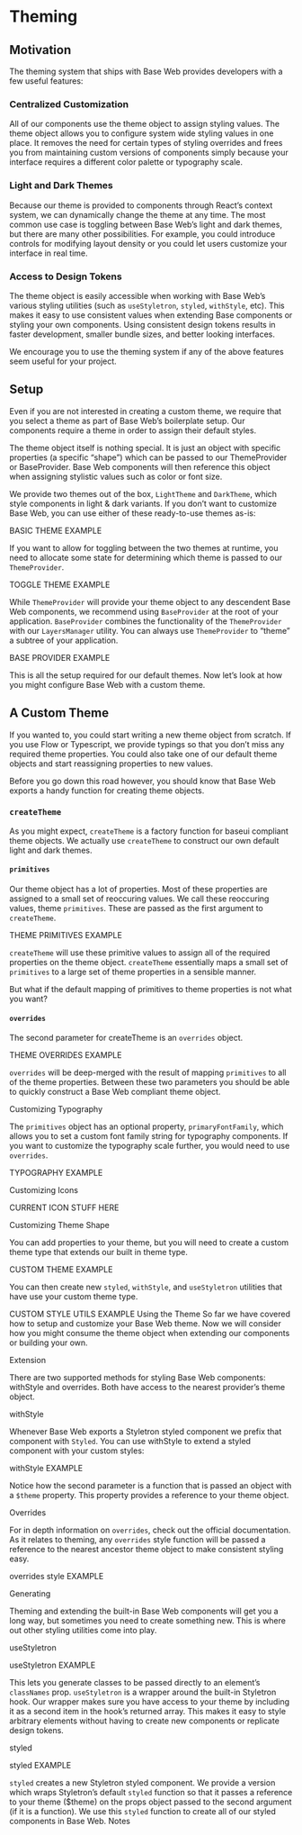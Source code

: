 <!--
Copyright (c) 2018-2020 Uber Technologies, Inc.

This source code is licensed under the MIT license found in the
LICENSE file in the root directory of this source tree.
-->




# Theming

## Motivation

The theming system that ships with Base Web provides developers with a few useful features:

### Centralized Customization

All of our components use the theme object to assign styling values. The theme object allows you to configure system wide styling values in one place. It removes the need for certain types of styling overrides and frees you from maintaining custom versions of components simply because your interface requires a different color palette or typography scale.

### Light and Dark Themes

Because our theme is provided to components through React’s context system, we can dynamically change the theme at any time. The most common use case is toggling between Base Web’s light and dark themes, but there are many other possibilities. For example, you could introduce controls for modifying layout density or you could let users customize your interface in real time.

### Access to Design Tokens

The theme object is easily accessible when working with Base Web’s various styling utilities (such as `useStyletron`, `styled`, `withStyle`, etc). This makes it easy to use consistent values when extending Base components or styling your own components. Using consistent design tokens results in faster development, smaller bundle sizes, and better looking interfaces.

We encourage you to use the theming system if any of the above features seem useful for your project.

## Setup

Even if you are not interested in creating a custom theme, we require that you select a theme as part of Base Web’s boilerplate setup. Our components require a theme in order to assign their default styles.

The theme object itself is nothing special. It is just an object with specific properties (a specific “shape”) which can be passed to our ThemeProvider or BaseProvider. Base Web components will then reference this object when assigning stylistic values such as color or font size.

We provide two themes out of the box, `LightTheme` and `DarkTheme`, which style components in light & dark variants. If you don’t want to customize Base Web, you can use either of these ready-to-use themes as-is:

BASIC THEME EXAMPLE

If you want to allow for toggling between the two themes at runtime, you need to allocate some state for determining which theme is passed to our `ThemeProvider`.

TOGGLE THEME EXAMPLE

While `ThemeProvider` will provide your theme object to any descendent Base Web components, we recommend using `BaseProvider` at the root of your application. `BaseProvider` combines the functionality of the `ThemeProvider` with our `LayersManager` utility. You can always use `ThemeProvider` to “theme” a subtree of your application.

BASE PROVIDER EXAMPLE

This is all the setup required for our default themes. Now let’s look at how you might configure Base Web with a custom theme.

## A Custom Theme

If you wanted to, you could start writing a new theme object from scratch. If you use Flow or Typescript, we provide typings so that you don’t miss any required theme properties. You could also take one of our default theme objects and start reassigning properties to new values.

Before you go down this road however, you should know that Base Web exports a handy function for creating theme objects.

### `createTheme`

As you might expect, `createTheme` is a factory function for baseui compliant theme objects. We actually use `createTheme` to construct our own default light and dark themes.

#### `primitives`

Our theme object has a lot of properties. Most of these properties are assigned to a small set of reoccuring values. We call these reoccuring values, theme `primitives`. These are passed as the first argument to `createTheme`.

THEME PRIMITIVES EXAMPLE

`createTheme` will use these primitive values to assign all of the required properties on the theme object. `createTheme` essentially maps a small set of `primitives` to a large set of theme properties in a sensible manner.

But what if the default mapping of primitives to theme properties is not what you want?

#### `overrides`

The second parameter for createTheme is an `overrides` object.

THEME OVERRIDES EXAMPLE

`overrides` will be deep-merged with the result of mapping `primitives` to all of the theme properties. Between these two parameters you should be able to quickly construct a Base Web compliant theme object.

Customizing Typography

The `primitives` object has an optional property, `primaryFontFamily`, which allows you to set a custom font family string for typography components. If you want to customize the typography scale further, you would need to use `overrides`.

TYPOGRAPHY EXAMPLE

Customizing Icons

CURRENT ICON STUFF HERE

Customizing Theme Shape

You can add properties to your theme, but you will need to create a custom theme type that extends our built in theme type.

CUSTOM THEME EXAMPLE

You can then create new `styled`, `withStyle`, and `useStyletron` utilities that have use your custom theme type.

CUSTOM STYLE UTILS EXAMPLE
Using the Theme
So far we have covered how to setup and customize your Base Web theme. Now we will consider how you might consume the theme object when extending our components or building your own.

Extension

There are two supported methods for styling Base Web components: withStyle and overrides. Both have access to the nearest provider’s theme object.

withStyle

Whenever Base Web exports a Styletron styled component we prefix that component with `Styled`. You can use withStyle to extend a styled component with your custom styles:

withStyle EXAMPLE

Notice how the second parameter is a function that is passed an object with a `$theme` property. This property provides a reference to your theme object.

Overrides

For in depth information on `overrides`, check out the official documentation. As it relates to theming, any `overrides` style function will be passed a reference to the nearest ancestor theme object to make consistent styling easy.

overrides style EXAMPLE

Generating

Theming and extending the built-in Base Web components will get you a long way, but sometimes you need to create something new. This is where out other styling utilities come into play.

useStyletron

useStyletron EXAMPLE

This lets you generate classes to be passed directly to an element’s `classNames` prop. `useStyletron` is a wrapper around the built-in Styletron hook. Our wrapper makes sure you have access to your theme by including it as a second item in the hook’s returned array. This makes it easy to style arbitrary elements without having to create new components or replicate design tokens.

styled

styled EXAMPLE

`styled` creates a new Styletron styled component. We provide a version which wraps Styletron’s default `styled` function so that it passes a reference to your theme (\$theme) on the props object passed to the second argument (if it is a function). We use this `styled` function to create all of our styled components in Base Web.
Notes
